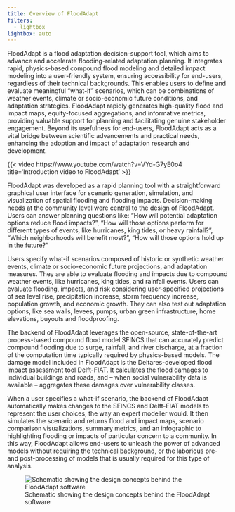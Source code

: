 ```yaml
---
title: Overview of FloodAdapt
filters:
  - lightbox
lightbox: auto
---
```


FloodAdapt is a flood adaptation decision-support tool, which aims to advance and accelerate flooding-related adaptation planning. It integrates rapid, physics-based compound flood modeling and detailed impact modeling into a user-friendly system, ensuring accessibility for end-users, regardless of their technical backgrounds. This enables users to define and evaluate meaningful "what-if" scenarios, which can be combinations of weather events, climate or socio-economic future conditions, and adaptation strategies. FloodAdapt rapidly generates high-quality flood and impact maps, equity-focused aggregations, and informative metrics, providing valuable support for planning and facilitating genuine stakeholder engagement. Beyond its usefulness for end-users, FloodAdapt acts as a vital bridge between scientific advancements and practical needs, enhancing the adoption and impact of adaptation research and development.

{{< video https://www.youtube.com/watch?v=VYd-G7yE0o4
    title='Introduction video to FloodAdapt'
>}}


FloodAdapt was developed as a rapid planning tool with a straightforward graphical user interface for scenario generation, simulation, and visualization of spatial flooding and flooding impacts. Decision-making needs at the community level were central to the design of FloodAdapt. Users can answer planning questions like: “How will potential adaptation options reduce flood impacts?”, “How will those options perform for different types of events, like hurricanes, king tides, or heavy rainfall?”, “Which neighborhoods will benefit most?”, “How will those options hold up in the future?”

Users specify what-if scenarios composed of historic or synthetic weather events, climate or socio-economic future projections, and adaptation measures. They are able to evaluate flooding and impacts due to compound weather events, like hurricanes, king tides, and rainfall events. Users can evaluate flooding, impacts, and risk considering user-specified projections of sea level rise, precipitation increase, storm frequency increase, population growth, and economic growth. They can also test out adaptation options, like sea walls, levees, pumps, urban green infrastructure, home elevations, buyouts and floodproofing.

The backend of FloodAdapt leverages the open-source, state-of-the-art process-based compound flood model SFINCS that can accurately predict compound flooding due to surge, rainfall, and river discharge, at a fraction of the computation time typically required by physics-based models. The damage model included in FloodAdapt is the Deltares-developed flood impact assessment tool Delft-FIAT. It calculates the flood damages to individual buildings and roads, and – when social vulnerability data is available – aggregates these damages over vulnerability classes.

When a user specifies a what-if scenario, the backend of FloodAdapt automatically makes changes to the SFINCS and Delft-FIAT models to represent the user choices, the way an expert modeller would. It then simulates the scenario and returns flood and impact maps, scenario comparison visualizations, summary metrics, and an infographic to highlighting flooding or impacts of particular concern to a community. In this way, FloodAdapt allows end-users to unleash the power of advanced models without requiring the technical background, or the laborious pre- and post-processing of models that is usually required for this type of analysis.

![Schematic showing the design concepts behind the FloodAdapt software](C:/Users/rautenba/repos/FloodAdapt/docs/_static/images/floodadapt.png){#fig-logo}
